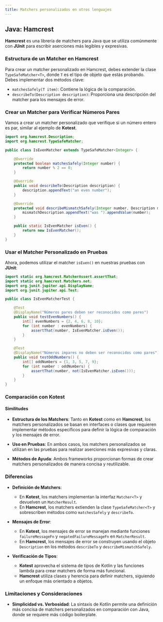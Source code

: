 ```yaml
---
title: Matchers personalizados en otros lenguajes
---
```


## Java: Hamcrest

**Hamcrest** es una librería de matchers para Java que se utiliza comúnmente con **JUnit** para escribir aserciones más legibles y expresivas.

### Estructura de un Matcher en Hamcrest

Para crear un matcher personalizado en Hamcrest, debes extender la clase `TypeSafeMatcher<T>`, donde `T` es el tipo de objeto que estás probando. Debes implementar dos métodos clave:

- `matchesSafely(T item)`: Contiene la lógica de la comparación.
- `describeTo(Description description)`: Proporciona una descripción del matcher para los mensajes de error.

### Crear un Matcher para Verificar Números Pares

Vamos a crear un matcher personalizado que verifique si un número entero es par, similar al ejemplo de **Kotest**.

```java
import org.hamcrest.Description;
import org.hamcrest.TypeSafeMatcher;

public class IsEvenMatcher extends TypeSafeMatcher<Integer> {

    @Override
    protected boolean matchesSafely(Integer number) {
        return number % 2 == 0;
    }

    @Override
    public void describeTo(Description description) {
        description.appendText("an even number");
    }

    @Override
    protected void describeMismatchSafely(Integer number, Description mismatchDescription) {
        mismatchDescription.appendText("was ").appendValue(number);
    }

    public static IsEvenMatcher isEven() {
        return new IsEvenMatcher();
    }
}
```

### Usar el Matcher Personalizado en Pruebas

Ahora, podemos utilizar el matcher `isEven()` en nuestras pruebas con **JUnit**:

```java
import static org.hamcrest.MatcherAssert.assertThat;
import static org.hamcrest.Matchers.not;
import org.junit.jupiter.api.DisplayName;
import org.junit.jupiter.api.Test;

public class IsEvenMatcherTest {

    @Test
    @DisplayName("Números pares deben ser reconocidos como pares")
    public void testEvenNumbers() {
        int[] evenNumbers = {2, 4, 6, 8, 10};
        for (int number : evenNumbers) {
            assertThat(number, IsEvenMatcher.isEven());
        }
    }

    @Test
    @DisplayName("Números impares no deben ser reconocidos como pares")
    public void testOddNumbers() {
        int[] oddNumbers = {1, 3, 5, 7, 9};
        for (int number : oddNumbers) {
            assertThat(number, not(IsEvenMatcher.isEven()));
        }
    }
}
```

### Comparación con Kotest

#### Similitudes

- **Estructura de los Matchers**: Tanto en **Kotest** como en **Hamcrest**, los matchers personalizados se basan en interfaces o clases que requieren implementar métodos específicos para definir la lógica de comparación y los mensajes de error.

- **Uso en Pruebas**: En ambos casos, los matchers personalizados se utilizan en las pruebas para realizar aserciones más expresivas y claras.

- **Métodos de Ayuda**: Ambos frameworks proporcionan formas de crear matchers personalizados de manera concisa y reutilizable.

### Diferencias

- **Definición de Matchers**:
    - En **Kotest**, los matchers implementan la interfaz `Matcher<T>` y devuelven un `MatcherResult`.
    - En **Hamcrest**, los matchers extienden la clase `TypeSafeMatcher<T>` y sobrescriben métodos como `matchesSafely` y `describeTo`.

- **Mensajes de Error**:
    - En **Kotest**, los mensajes de error se manejan mediante funciones `failureMessageFn` y `negatedFailureMessageFn` en `MatcherResult`.
    - En **Hamcrest**, los mensajes de error se construyen usando el objeto `Description` en los métodos `describeTo` y `describeMismatchSafely`.

- **Verificación de Tipos**:
    - **Kotest** aprovecha el sistema de tipos de Kotlin y las funciones lambda para crear matchers de forma más funcional.
    - **Hamcrest** utiliza clases y herencia para definir matchers, siguiendo un enfoque más orientado a objetos.

### Limitaciones y Consideraciones

- **Simplicidad vs. Verbosidad**: La sintaxis de Kotlin permite una definición más concisa de matchers personalizados en comparación con Java, donde se requiere más código boilerplate.
